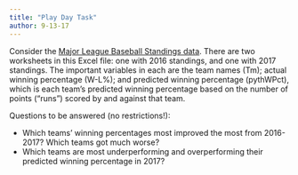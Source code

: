 ```yaml
---
title: "Play Day Task"
author: 9-13-17
---
```



Consider the [Major League Baseball Standings data](https://www.dropbox.com/s/yaqv5afaz1rp9j6/MLB-Standings-2016-2017.xlsx?dl=0).  There are two worksheets in this Excel file: one with 2016 standings, and one with 2017 standings.  The important variables in each are the team names (Tm); actual winning percentage (W-L%); and predicted winning percentage (pythWPct), which is each team's predicted winning percentage based on the number of points ("runs") scored by and against that team.  

Questions to be answered (no restrictions!):

* Which teams' winning percentages most improved the most from 2016-2017?  Which teams got much worse?
* Which teams are most underperforming and overperforming their predicted winning percentage in 2017?  